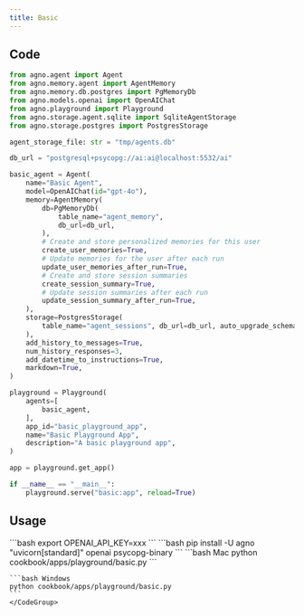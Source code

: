 ```yaml
---
title: Basic
---
```


## Code

```python cookbook/apps/playground/basic.py 
from agno.agent import Agent
from agno.memory.agent import AgentMemory
from agno.memory.db.postgres import PgMemoryDb
from agno.models.openai import OpenAIChat
from agno.playground import Playground
from agno.storage.agent.sqlite import SqliteAgentStorage
from agno.storage.postgres import PostgresStorage

agent_storage_file: str = "tmp/agents.db"

db_url = "postgresql+psycopg://ai:ai@localhost:5532/ai"

basic_agent = Agent(
    name="Basic Agent",
    model=OpenAIChat(id="gpt-4o"),
    memory=AgentMemory(
        db=PgMemoryDb(
            table_name="agent_memory",
            db_url=db_url,
        ),
        # Create and store personalized memories for this user
        create_user_memories=True,
        # Update memories for the user after each run
        update_user_memories_after_run=True,
        # Create and store session summaries
        create_session_summary=True,
        # Update session summaries after each run
        update_session_summary_after_run=True,
    ),
    storage=PostgresStorage(
        table_name="agent_sessions", db_url=db_url, auto_upgrade_schema=True
    ),
    add_history_to_messages=True,
    num_history_responses=3,
    add_datetime_to_instructions=True,
    markdown=True,
)

playground = Playground(
    agents=[
        basic_agent,
    ],
    app_id="basic_playground_app",
    name="Basic Playground App",
    description="A basic playground app",
)

app = playground.get_app()

if __name__ == "__main__":
    playground.serve("basic:app", reload=True)

```

## Usage

<Steps>
  <Snippet file="create-venv-step.mdx" />

  <Step title="Set your API key">
    ```bash
    export OPENAI_API_KEY=xxx
    ```
  </Step>

  <Step title="Install libraries">
    ```bash
    pip install -U agno "uvicorn[standard]" openai psycopg-binary
    ```
  </Step>

  <Step title="Run Agent">
    <CodeGroup>
    ```bash Mac
    python cookbook/apps/playground/basic.py
    ```

    ```bash Windows
    python cookbook/apps/playground/basic.py
    ```
    </CodeGroup>
  </Step>
</Steps> 